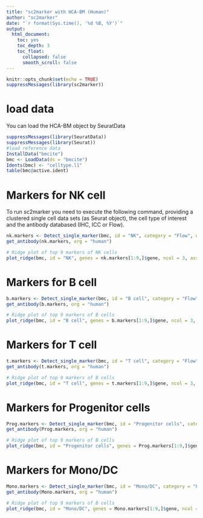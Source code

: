 ```yaml
---
title: "sc2marker with HCA-BM (Human)"
author: "sc2marker"
date: "`r format(Sys.time(), '%d %B, %Y')`"
output:
  html_document:
    toc: yes
    toc_depth: 3
    toc_float:
      collapsed: false
      smooth_scroll: false
---
```


```r
knitr::opts_chunk$set(echo = TRUE)
suppressMessages(library(sc2marker))
```

# load data

You can load the HCA-BM object by SeuratData

```r
suppressMessages(library(SeuratData))
suppressMessages(library(Seurat))
#load reference data
InstallData("bmcite")
bmc <- LoadData(ds = "bmcite")
Idents(bmc) <- "celltype.l1"
table(bmc@active.ident)
```

# Markers for NK cell

To run sc2marker you need to execute the following command, providing a clustered single cell data sets (as Seurat object), the cell type of interest and the antibody databased (IHC, ICC or Flow).

```r
nk.markers <- Detect_single_marker(bmc, id = "NK", category = "Flow", org = "human", min.pct = 0.1)
get_antibody(nk.markers, org = "human")
```

```r
# Ridge plot of top 9 markers of NK cells
plot_ridge(bmc, id = "NK", genes = nk.markers[1:9,]$gene, ncol = 3, assay = "RNA", aggr.other = F)
```


# Markers for B cell

```r
b.markers <- Detect_single_marker(bmc, id = "B cell", category = "Flow", org = "human", min.pct = 0.1)
get_antibody(b.markers, org = "human")
```

```r
# Ridge plot of top 9 markers of B cells
plot_ridge(bmc, id = "B cell", genes = b.markers[1:9,]$gene, ncol = 3, assay = "RNA", aggr.other = F)
```



# Markers for T cell

```r
t.markers <- Detect_single_marker(bmc, id = "T cell", category = "Flow", org = "human", min.pct = 0.1)
get_antibody(t.markers, org = "human")
```

```r
# Ridge plot of top 9 markers of B cells
plot_ridge(bmc, id = "T cell", genes = t.markers[1:9,]$gene, ncol = 3, assay = "RNA", aggr.other = F)
```


# Markers for Progenitor cells

```r
Prog.markers <- Detect_single_marker(bmc, id = "Progenitor cells", category = "Flow", org = "human", min.pct = 0.1)
get_antibody(Prog.markers, org = "human")
```

```r
# Ridge plot of top 9 markers of B cells
plot_ridge(bmc, id = "Progenitor cells", genes = Prog.markers[1:9,]$gene, ncol = 3, assay = "RNA", aggr.other = F)
```

# Markers for Mono/DC

```r
Mono.markers <- Detect_single_marker(bmc, id = "Mono/DC", category = "Flow", org = "human", min.pct = 0.1)
get_antibody(Mono.markers, org = "human")
```

```r
# Ridge plot of top 9 markers of B cells
plot_ridge(bmc, id = "Mono/DC", genes = Mono.markers[1:9,]$gene, ncol = 3, assay = "RNA", aggr.other = F)
```





